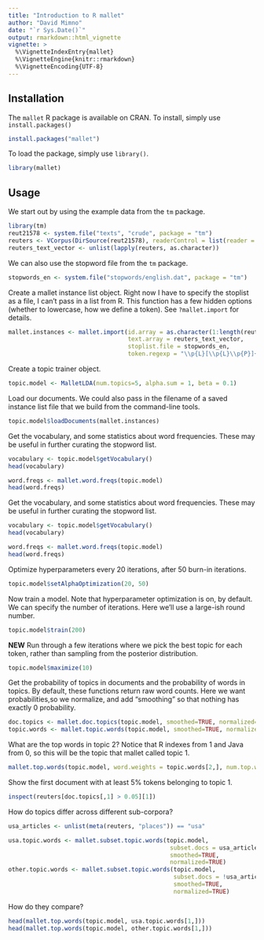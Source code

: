 ```yaml
---
title: "Introduction to R mallet"
author: "David Mimno"
date: "`r Sys.Date()`"
output: rmarkdown::html_vignette
vignette: >
  %\VignetteIndexEntry{mallet}
  %\VignetteEngine{knitr::rmarkdown}
  %\VignetteEncoding{UTF-8}
---
```


## Installation

The ```mallet``` R package is available on CRAN. To install, simply use ```install.packages()```

```r
install.packages("mallet")
```

To load the package, simply use ```library()```.

```r
library(mallet)
```


## Usage

We start out by using the example data from the ```tm``` package.

```r
library(tm)
reut21578 <- system.file("texts", "crude", package = "tm")
reuters <- VCorpus(DirSource(reut21578), readerControl = list(reader = readReut21578XMLasPlain))
reuters_text_vector <- unlist(lapply(reuters, as.character))
```

We can also use the stopword file from the ```tm``` package.

```r
stopwords_en <- system.file("stopwords/english.dat", package = "tm")
```

Create a mallet instance list object. Right now I have to specify the stoplist as a file, I can't pass in a list from R.
This function has a few hidden options (whether to lowercase, how we define a token). See ```?mallet.import``` for details.

```r
mallet.instances <- mallet.import(id.array = as.character(1:length(reuters_text_vector)), 
                                  text.array = reuters_text_vector, 
                                  stoplist.file = stopwords_en,
                                  token.regexp = "\\p{L}[\\p{L}\\p{P}]+\\p{L}")
```

Create a topic trainer object.

```r
topic.model <- MalletLDA(num.topics=5, alpha.sum = 1, beta = 0.1)
```

Load our documents. We could also pass in the filename of a saved instance list file that we build from the command-line tools.

```r
topic.model$loadDocuments(mallet.instances)
```

Get the vocabulary, and some statistics about word frequencies. These may be useful in further curating the stopword list.

```r
vocabulary <- topic.model$getVocabulary()
head(vocabulary)

word.freqs <- mallet.word.freqs(topic.model)
head(word.freqs)
```

Get the vocabulary, and some statistics about word frequencies. These may be useful in further curating the stopword list.

```r
vocabulary <- topic.model$getVocabulary()
head(vocabulary)

word.freqs <- mallet.word.freqs(topic.model)
head(word.freqs)
```


Optimize hyperparameters every 20 iterations, after 50 burn-in iterations.

```r
topic.model$setAlphaOptimization(20, 50)
```

Now train a model. Note that hyperparameter optimization is on, by default. We can specify the number of iterations. Here we'll use a large-ish round number.

```r
topic.model$train(200)
```

**NEW** Run through a few iterations where we pick the best topic for each token, rather than sampling from the posterior distribution.

```r
topic.model$maximize(10)
```

Get the probability of topics in documents and the probability of words in topics. By default, these functions return raw word counts. Here we want probabilities,so we normalize, and add "smoothing" so that nothing has exactly 0 probability.

```r
doc.topics <- mallet.doc.topics(topic.model, smoothed=TRUE, normalized=TRUE)
topic.words <- mallet.topic.words(topic.model, smoothed=TRUE, normalized=TRUE)
```

What are the top words in topic 2? Notice that R indexes from 1 and Java from 0, so this will be the topic that mallet called topic 1.

```r
mallet.top.words(topic.model, word.weights = topic.words[2,], num.top.words = 5)
```

Show the first document with at least 5% tokens belonging to topic 1.

```r
inspect(reuters[doc.topics[,1] > 0.05][1])
```

How do topics differ across different sub-corpora?

```r
usa_articles <- unlist(meta(reuters, "places")) == "usa"

usa.topic.words <- mallet.subset.topic.words(topic.model, 
                                              subset.docs = usa_articles,
                                              smoothed=TRUE, 
                                              normalized=TRUE)
other.topic.words <- mallet.subset.topic.words(topic.model, 
                                               subset.docs = !usa_articles,
                                               smoothed=TRUE, 
                                               normalized=TRUE)
```

How do they compare?

```r
head(mallet.top.words(topic.model, usa.topic.words[1,]))
head(mallet.top.words(topic.model, other.topic.words[1,]))
```
